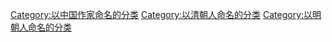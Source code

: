 [[Category:以中国作家命名的分类|Category:以中国作家命名的分类]]
[[Category:以清朝人命名的分类|Category:以清朝人命名的分类]]
[[Category:以明朝人命名的分类|Category:以明朝人命名的分类]]